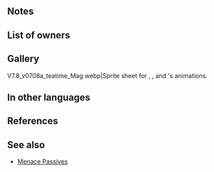 {{Weapon Infobox
|tagid=SID_美味しい焼き菓子
|intID=3726
|image=wep_mg325
|exclusive=1
|weaponType=Colorless Tome
|cost=400
|might=14
|range=2
|cooldown=-1
|effect=Enables【Canto (１)】.<br><br>Accelerates Special trigger (cooldown count-1). At start of turn, inflicts Spd/Res-6 and 【Sabotage】on nearest foes within 5 spaces of unit and foes within 2 spaces of those foes through their next actions. If unit initiates combat or is within 2 spaces of an ally, grants Atk/Spd+6 to unit, neutralizes effects that prevent unit's follow-up attacks, and neutralizes foe's bonuses to Spd/Res (from skills like Fortify, Rally, etc.) during combat.<br><br>【Canto (１)】<br>After an attack, Assist skill, or structure destruction, unit can move １ space(s).<br><br>(Unit moves according to movement type. Once per turn. Cannot attack or assist. Only highest value applied. Does not stack. After moving, if a skill that grants another action would be triggered (like with Galeforce), Canto will trigger after the granted action. Unit's base movement has no effect on movement granted. Cannot warp (using skills like Wings of Mercy) a distance greater than unit would be able to move with normal Canto movement.)<br><br>【Sabotage】<br>Inflicts penalty on unit's Atk/Spd/Def/Res during combat = highest penalty on each stat between unit and allies within 2 spaces of unit through its next action. Calculates each stat penalty independently.
|required=Atlas (weapon)
|properties=
}}
==Notes==
{{Canto|1}}
{{Penalties}}
{{Sabotage}}
{{IfUnitInitiates}}
{{Follow-up effect neutralization|preventOnly=1}}
{{Temporary buffs}}
{{Bonus neutralization}}
==List of owners==
{{Skill Hero List}}
==Gallery==
<gallery>
V7.8_v0708a_teatime_Mag.webp|Sprite sheet for {{St|Knightly Manner}} , {{St|Teacake Tower+|Teacake Tower(+)}}, {{St|Teatime Set+|Teatime Set(+)}} and {{PAGENAME}}'s animations.
</gallery>
==In other languages==
{{OtherLanguages
|japanese=美味しい焼き菓子
|german=Teegebäck
|spanishEU=Galletas
|spanishLA=Galletas
|french=Panier de délices
|italian=Dolci regali
|chineseTW=好吃的點心
|portuguese=Doces presentes
}}
==References==
<references/>
==See also==
{{See also skills|cond=(Description LIKE '%【Sabotage】%' OR Description LIKE '%at start of turn%inflicts%/%-%est foe%' OR Description LIKE '%at start of turn%, inflicts%est foes%and foes within _ spaces of those foes%') AND Exclusive='1'}}
* [[Menace Passives]]
{{Weapons Navbox}}